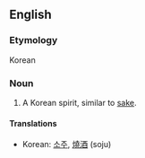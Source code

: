 ==English==
===Etymology===
Korean
===Noun===
#A Korean spirit, similar to [[sake]].
====Translations====
*Korean: [[소주]], [[燒酒]] (soju)